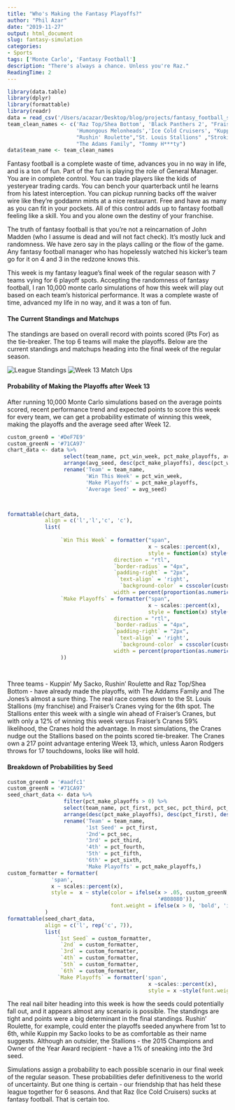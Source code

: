 ```yaml
---
title: "Who's Making the Fantasy Playoffs?"
author: "Phil Azar"
date: "2019-11-27"
output: html_document
slug: fantasy-simulation
categories: 
- Sports
tags: ['Monte Carlo', 'Fantasy Football']
description: "There's always a chance. Unless you're Raz."
ReadingTime: 2
---
```


```r
library(data.table)
library(dplyr)
library(formattable)
library(readr)
data = read_csv('/Users/acazar/Desktop/blog/projects/fantasy_football_sim/data/simulation_df.csv')
team_clean_names <- c('Raz Top/Shea Bottom', 'Black Panthers 2', "Fraiser's Cranes",
                      'Humongous Melonheads','Ice Cold Cruisers', "Kuppin' My Sacko", 
                      "Rushin' Roulette","St. Louis Stallions" ,"Strokin' My Ditka", "The Jones's", 
                      "The Adams Family", "Tommy H***ty")
data$team_name <- team_clean_names
```

Fantasy football is a complete waste of time, advances you in no way in life, and is a ton of fun. Part of the fun is playing the role of General Manager. You are in complete control. You can trade players like the kids of yesteryear trading cards. You can bench your quarterback until he learns from his latest interception. You can pickup running backs off the waiver wire like they're goddamn mints at a nice restaurant. Free and have as many as you can fit in your pockets. All of this control adds up to fantasy football feeling like a skill. You and you alone own the destiny of your franchise.


The truth of fantasy football is that you're not a reincarnation of John Madden (who I assume is dead and will not fact check). It's mostly luck and randomness. We have zero say in the plays calling or the flow of the game. Any fantasy football manager who has hopelessly watched his kicker's team go for it on 4 and 3 in the redzone knows this. 

This week is my fantasy league's final week of the regular season with 7 teams vying for 6 playoff spots. Accepting the randomness of fantasy football, I ran 10,000 monte carlo simulations of how this week will play out based on each team's historical performance. It was a complete waste of time, advanced my life in no way, and it was a ton of fun. 

#### The Current Standings and Matchups 

The standings are based on overall record with points scored (Pts For) as the tie-breaker. The top 6 teams will make the playoffs. Below are the current standings and matchups heading into the final week of the regular season. 

![League Standings](/images/ff_standings_real.png)
![Week 13 Match Ups](/images/ff_matchups.png)


#### Probability of Making the Playoffs after Week 13 

After running 10,000 Monte Carlo simulations based on the average points scored, recent performance trend and expected points to score this week for every team, we can get a probability estimate of winning this week, making the playoffs and the average seed after Week 12. 

```r
custom_green0 = '#DeF7E9'
custom_greenN = '#71CA97'
chart_data <- data %>% 
                  select(team_name, pct_win_week, pct_make_playoffs, avg_seed) %>% 
                  arrange(avg_seed, desc(pct_make_playoffs), desc(pct_win_week)) %>% 
                  rename('Team' = team_name, 
                         'Win This Week' = pct_win_week, 
                         'Make Playoffs' = pct_make_playoffs, 
                         'Average Seed' = avg_seed)



formattable(chart_data, 
            align = c('l','l','c', 'c'), 
            list(
                 
                 `Win This Week` = formatter("span", 
                                             x ~ scales::percent(x),
                                             style = function(x) style(display = "inline-block", 
                                  direction = "rtl", 
                                  `border-radius` = "4px", 
                                  `padding-right` = "2px", 
                                   `text-align` = 'right',
                                    `background-color` = csscolor(custom_greenN), 
                                  width = percent(proportion(as.numeric(x),)))),
                 `Make Playoffs` = formatter("span", 
                                             x ~ scales::percent(x),
                                             style = function(x) style(display = "inline-block", 
                                  direction = "rtl", 
                                  `border-radius` = "4px", 
                                  `padding-right` = "2px", 
                                   `text-align` = 'right',
                                    `background-color` = csscolor(custom_greenN), 
                                  width = percent(proportion(as.numeric(x),))))
                 ))
                  
                  

```


Three teams - Kuppin' My Sacko, Rushin' Roulette and Raz Top/Shea Bottom - have already made the playoffs, with The Addams Family and The Jones's almost a sure thing. The real race comes down to the St. Louis Stallions (my franchise) and Fraiser's Cranes vying for the 6th spot. The Stallions enter this week with a single win ahead of Fraiser's Cranes, but with only a 12% of winning this week versus Fraiser's Cranes 59% likelihood, the Cranes hold the advantage. In most simulations, the Cranes nudge out the Stallions based on the points scored tie-breaker. The Cranes own a 217 point advantage entering Week 13, which, unless Aaron Rodgers throws for 17 touchdowns, looks like will hold.  

#### Breakdown of Probabilities by Seed 
```r
custom_green0 = '#aadfc1'
custom_greenN = '#71CA97'
seed_chart_data <- data %>% 
                  filter(pct_make_playoffs > 0) %>% 
                  select(team_name, pct_first, pct_sec, pct_third, pct_fourth, pct_fifth, pct_sixth,  pct_make_playoffs) %>% 
                  arrange(desc(pct_make_playoffs), desc(pct_first), desc(pct_sec), desc(pct_third)) %>% 
                  rename('Team' = team_name, 
                         '1st Seed' = pct_first, 
                         '2nd'= pct_sec, 
                         '3rd' = pct_third, 
                         '4th' = pct_fourth, 
                         '5th' = pct_fifth, 
                         '6th' = pct_sixth, 
                         'Make Playoffs' = pct_make_playoffs,)
custom_formatter = formatter(
              'span', 
              x ~ scales::percent(x), 
              style =  x ~ style(color = ifelse(x > .05, custom_greenN, ifelse(x >= .01, custom_green0, 
                                                '#808080')), 
                                 font.weight = ifelse(x > 0, 'bold', 'italic'))
            )
formattable(seed_chart_data, 
            align = c('l', rep('c', 7)),
            list(
                `1st Seed` = custom_formatter, 
                 `2nd` = custom_formatter, 
                 `3rd` = custom_formatter, 
                 `4th` = custom_formatter, 
                 `5th` = custom_formatter, 
                 `6th` = custom_formatter, 
                `Make Playoffs` = formatter('span', 
                                             x ~scales::percent(x),
                                             style = x ~style(font.weight = 'bold'))))
```


The real nail biter heading into this week is how the seeds could potentially fall out, and it appears almost any scenario is possible. The standings are tight and points were a big determinant in the final standings. Rushin' Roulette, for example, could enter the playoffs seeded anywhere from 1st to 6th, while Kuppin my Sacko looks to be as comfortable as their name suggests. Although an outsider, the Stallions - the 2015 Champions and Owner of the Year Award recipient - have a 1% of sneaking into the 3rd seed. 

Simulations assign a probability to each possible scenario in our final week of the regular season. These probabilities defer definitiveness to the world of uncertainty. But one thing is certain - our friendship that has held these league together for 6 seasons. And that Raz (Ice Cold Cruisers) sucks at fantasy football. That is certain too. 



